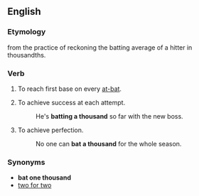 ==English==
===Etymology===
from the practice of reckoning the batting average of a hitter in thousandths.

===Verb===
{{en-verb|inf=to [[bat]] [[a]] [[thousand]]|bats a thousand|batting a thousand|[[bat a thousand]] or '''[[batted a thousand]]'''}}
# {{baseball|idiom}} To reach first base on every [[at-bat]].
# {{idiom}} To achieve success at each attempt.
#: He's '''batting a thousand''' so far with the new boss.
# {{idiom}} To achieve perfection.
#: No one can '''bat a thousand''' for the whole season.

===Synonyms===
*'''bat one thousand'''
*[[two for two]]